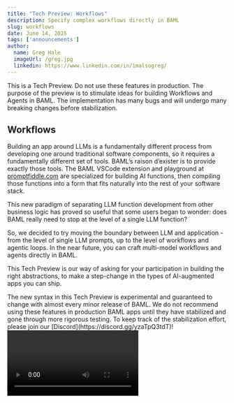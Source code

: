 ```yaml
---
title: "Tech Preview: Workflows"
description: Specify complex workflows directly in BAML
slug: workflows
date: June 14, 2025
tags: ['announcements']
author:
  name: Greg Hale
  imageUrl: /greg.jpg
  linkedin: https://www.linkedin.com/in/imalsogreg/
---
```




<Tip>
This is a Tech Preview. Do not use these features in production.
The purpose of the preview is to stimulate ideas for building Workflows and
Agents in BAML. The implementation has many bugs and will undergo many breaking
changes before stabilization.
</Tip>

## Workflows

Building an app around LLMs is a fundamentally different process from
developing one around traditional software components, so it requires a
fundamentally different set of tools. BAML’s raison d’exister is to provide
exactly those tools. The BAML VSCode extension and playground at
[promptfiddle.com](http://promptfiddle.com) are specialized for
building AI functions, then compiling those functions into a form
that fits naturally into the rest of your software stack.

This new paradigm of separating LLM function development from other business
logic has proved so useful that some users began to wonder: does BAML really need
to stop at the level of a single LLM function?

So, we decided to try moving the boundary between LLM and
application - from the level of single LLM prompts, up to the level of workflows
and agentic loops. In the near future, you can craft multi-model workflows and
agents directly in BAML.

This Tech Preview is our way of asking for your participation in
building the right abstractions, to make a step-change in the types of
AI-augmented apps you can ship.

<Tip>
The new syntax in this Tech Preview is experimental and guaranteed to change
with almost every minor release of BAML. We do not recommend using these
features in production BAML apps until they have stabilized and gone through
more rigorous testing. To keep track of the stabilization effort, please join
our [Discord](https://discord.gg/yzaTpQ3tdT)!
</Tip>

<Video src="/blog/expression-language/four-seasons-small-inorder.mp4" />

## BAML Expressions and Functions

BAML now allows you to write expressions in more places.
Some example expressions:

```rust
1                          // Number

"hi"                       // String

[1,1,2,3]                  // List of items

MyFunction(1, "hi")        // Application of a function to arguments

[1,1, Plus(1,1)]           // List involving another function

{ a 1                      // Maps
  b 2
}

MyClass {                  // Class instance
  name: "Alonzo Church",
  age: 121,
}
```

Expressions can now be used to define global variables, and to implement
functions:

<BamlBlock name="2" bamlCode={`
// A global variable.
let poem_subject = "Math";

// Another global.
let default_poem = ClaudePoem(poem_subject);

// A function that calls other functions.
function RunPoemFaceoff(
    subject: string,
    length: int
) -> Comparison {
    let poem1 = ClaudePoem(subject, length);
    let poem2 = OpenAIPoem(subject, length);
    ComparePoems(subject, poem1, poem2)
}

function ClaudePoem(
    subject: string,
    length: int
) -> string {
    client Claude
    prompt #"
      Write a {{ length }} line
      poem about {{ subject }}.
    "#
}

test Test {
  functions [RunPoemFaceoff]
  args {
    subject "love"
    length 5
  }
}

function OpenAIPoem(
    subject: string,
    length: int
) -> string {
    client GPT4
    prompt #"
      Write a {{ length }} line poem about {{ subject }}.
    "#
}

class Comparison {
    poem_1_score int @description("1-10 rating of the first poem's quality")
    poem_2_score int @description("1-10 rating of the second poem's quality")
    reasoning string @description("Reasons for the above scores, explicitly contrasting the poems.")
}

function ComparePoems(
    subject: string,
    poem_1: string,
    poem_2: string
) -> Comparison {
    client GPT4
    prompt #"
      Two poets have written poems on the subject of {{ subject }}.
      Please grade and compare them according to the output schema.
      
      {{ ctx.output_format }}
    "#
}

client<llm> GPT4 {
    // Use one of the following: https://docs.boundaryml.com/docs/snippets/clients/providers/openai
    provider openai
    // You can pass in any parameters from the OpenAI Python documentation into the options block.
    options {
      model gpt-4
      api_key env.OPENAI_API_KEY
    }
} 

client<llm> Claude {
    provider anthropic
    options {
      model claude-3-haiku-20240307
      api_key env.ANTHROPIC_API_KEY
      max_tokens 1000

    }
}
`}
/>

Run the `RunPoemFaceoff > Test` test and you will see that BAML
has called two different models to generate poems on a shared topic,
then made a third model call to compare the poems:

```json
Poem 1:
"The heart beats, fabric of love's tapestry,
Woven by hands unseen but truly felt.
Such sweet surrender, love's grand mystery,
In your arms, all hardness starts to melt."

Poem 2:
"Amore, amore, eternal flame,
In the ocean of affection, we were same.
Too many layers of desire,
Burned in the fire of your gaze, oh dame."

{
  "poem_1_score": 8,
  "poem_2_score": 7,
  "reasoning": "
    Both poems convey a deep and passionate understanding of love.
    However, the first poem carries a softer, more delicate
    connotation, using the metaphor of weaving, suggesting that
    love is intricate, complex, and painstakingly created.
    Meanwhile, the second poem uses the metaphor of a flame and an
    ocean, suggesting love is all-consuming, powerful, and endless.
    While both are beautifully written, Poem 1 captures the
    reader's emotions more gently with its subtle metaphors and
    tender wording. Poem 2, while filled with powerful imagery,
    might score slightly lower due to its raw intensity and direct
    portrayal of passion, which may not resonate with every reader.
  "
}
```

This diagram shows the graph of related variables and functions.
Some frameworks let you build your Workflows and agents by building
graphs with nodes and edges. We believe the ideas are clearer
in code!

<Image
   src="/blog/expression-language/poem_flow.png"
   alt="The RunPoemFaceoff function depends on various functions"
   width={800}
   height={200}
 />

## Doing more in BAML

The `RunPoemFaceoff()`  function in our previous example combines three
different LLM calls in a way that previously required one of our
client SDK languages (e.g. Python, TypeScript, Go, etc). Why might you want to
compose these function directly in BAML?

1. The whole pipeline of LLM functions works together as a unit. Writing in it
   BAML with the playground allows you to iterate on that unit, making sure the
   components work together as expected, with inline tests.
2. In-editor highligting shows you the execution order and timing of your
   pipeline’s components under realistic conditions. It is possible to recover
   similar data via tracing (and you still can!), but having
   a quick view of it during iteration is extremely valuable.
3. Integration with Boundary Studio will give you full pipeline-level traces and
   other insights, which would otherwise be split across multiple LLM function
   calls.

If you’ve used BAML before, you know how productive it can be to
iterate on LLM functions in the playground. By allowing you to say more about
your LLM calls within BAML, we let you extend the playground experience to more
of your app development, only dropping back to the client SDK for truly
application-level concerns, like talking to the database or running
authentication middleware.

## Extending LLM functions with live data

In addition to composing LLM functions together, you can compose LLM functions
with data fetched from the internet, using the new `fetch_value` function.

<BamlBlock name="2" bamlCode={`
class Todo {
    id int
    todo string
    completed bool
    userId int
}

function GetTodo() -> Todo {
    std::fetch_value<Todo>(std::Request {
      base_url: "https://dummyjson.com/todos/1",
      headers: {},
      query_params: {},
    })
}
      
function UseFunction() -> string {
    let todo = GetTodo();
    LlmDescribeTodo(todo)
}


function LlmDescribeTodo(
    todo: Todo
) -> string {
    client GPT4
    prompt #"
      Please describe the following todo item: {{todo}}
    "#
}

test UseFunction() {
    functions [UseFunction]
    args {}
}

client<llm> GPT4 {
    provider openai
    options {
      model gpt-4
      api_key env.OPENAI_API_KEY
    }
} 
`}
/>


## Limitations

The scope of this tech preview is very limited, especially compared to
general-purpose programming languages. We do not yet support:

- Loops
- Mutable variables
- Record access
- Disk IO
- Modules & imports
- Breakpoint debugging
- A standard library

We agree that these features are all necessary for building Workflows. We just
haven’t implemented them yet, since the focus of this Tech Preview is on
directly composing LLM functions.

<Tip>

It is interesting to note that many incomplete aspects of the language can be
patched with custom LLM functions, albeit inefficiently. For example, if you
need to access the name field of your custom type type CatOrStudent = Cat |
Student, for use in a downstream function, and our language doesn’t support
record access for unions, you can patch this with a custom LLM function:

```rust
type CatOrStudent = Cat | Student

let my_cat = Cat { name: "Kiki", age: 15 };

// This function greets a cat or a student. BAML does not yet
// support accessing record fields, especially under a union.
// And it does not support building strings. But we can patch
// these deficiencies using our own LLM functions.
fn Greeting(recipient: CatOrStudent) -> string {
  let recipient_name = CatOrStudentName(recipient)
  Printf("Hello {0}, it's great to meet you, {0}!", [recipient_name])
}

// This function patches the fact that we can't natively
// do record access or union discrimination in BAML.
function CatOrStudentName(input: CatOrStudent) -> string {
  client Llama2
  prompt #"
    Extract the 'name' field from this data as 
    a raw string: {{ input }}
  "#
}

// This function patches the fact that we have to format
// strings in BAML. (We actually do have template_strings in
// BAML, which solve this issue. But we are pretending they
// don't exist, to show how general the patching solution is).
function Printf(fmt: string, args: string[]) -> string {
  client Llama2
  prompt #"
    Replace the bracketed numbers in the format string with
    the corresponding arguments.
    
    Format string: {{ fmt }}
    
    Arguments: {{ args }}
    
    Return the result as a raw string.
}
```
</Tip>

## What's Next?

Our goal in releasing this Tech Preview is to gather feedback and ideas for
letting you do more in BAML. Please try it out! Would you move some of your
business logic up into BAML? Are there features that would encourage you
to do so?.

Soon, we plan to extend the BAML to include the basic
features you would expect in a normal language: if/else, error handling,
loops, etc. We will introduce these features in an order that makes the
most sense for LLM-pipeline based applications.

The piece of business logic we believe is most ripe for direct BAML support is
the “agentic loop”. The ultimate goal of the current push toward more expressive
BAML expressions, is to take the pain and awkwardness out of building agents.
We hope BAML can both simplify the concept of
tool use, and allows you to make smarter decisions about managing state, tools,
and sub-functions. You might already have your own ideas about how this could
work in BAML v1. If so, let us know! Everything is in flux, and we think we
will deliver something useful very soon.

Don't forget, join our [Discord](https://discord.gg/yzaTpQ3tdT) community -
we'll be there to answer any LLM or prompting questions that you have!

<div className="mt-2 pr-4 pl-4 border rounded-lg bg-gray-50">
  P.S. If you're curious why we created a new programming language for LLMs, check [this post](/blog/ai-agents-need-new-syntax) out!
</div>
